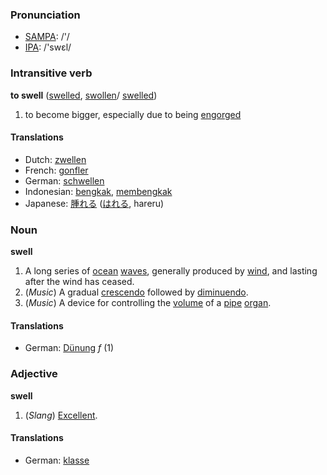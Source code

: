 === Pronunciation ===
*[[w:SAMPA|SAMPA]]: /'/
*[[w:IPA|IPA]]: /'swεl/

=== Intransitive verb ===

'''to swell''' ([[swelled]], [[swollen]]/ [[swelled]])

# to become bigger, especially due to being [[engorge]]d

====Translations====
*Dutch: [[zwellen]]
*French: [[gonfler]]
*German: [[schwellen]]
*Indonesian: [[bengkak]], [[bengkak|membengkak]]
*Japanese: [[腫れる]] ([[はれる]], hareru)

===Noun===
'''swell'''

#A long series of [[ocean]] [[waves]], generally produced by [[wind]], and lasting after the wind has ceased.
#(''Music'') A gradual [[crescendo]] followed by [[diminuendo]].
#(''Music'') A device for controlling the [[volume]] of a [[pipe]] [[organ]].

====Translations====
*German: [[Dünung]] ''f'' (1)

===Adjective===
'''swell'''

#(''Slang'') [[Excellent]].

====Translations====
*German: [[klasse]]